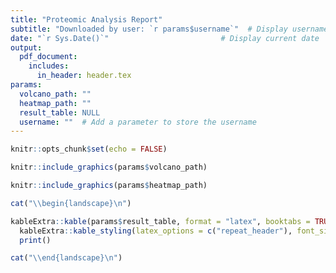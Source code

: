 ```yaml
---
title: "Proteomic Analysis Report"
subtitle: "Downloaded by user: `r params$username`"  # Display username under title
date: "`r Sys.Date()`"                         # Display current date
output: 
  pdf_document:
    includes:
      in_header: header.tex
params:
  volcano_path: ""
  heatmap_path: ""
  result_table: NULL
  username: ""  # Add a parameter to store the username
---
```



```r
knitr::opts_chunk$set(echo = FALSE)
```

```r
knitr::include_graphics(params$volcano_path)
```

```r
knitr::include_graphics(params$heatmap_path)
```

```r
cat("\\begin{landscape}\n")

kableExtra::kable(params$result_table, format = "latex", booktabs = TRUE, longtable = TRUE) %>%
  kableExtra::kable_styling(latex_options = c("repeat_header"), font_size = 7) %>%
  print()

cat("\\end{landscape}\n")
```